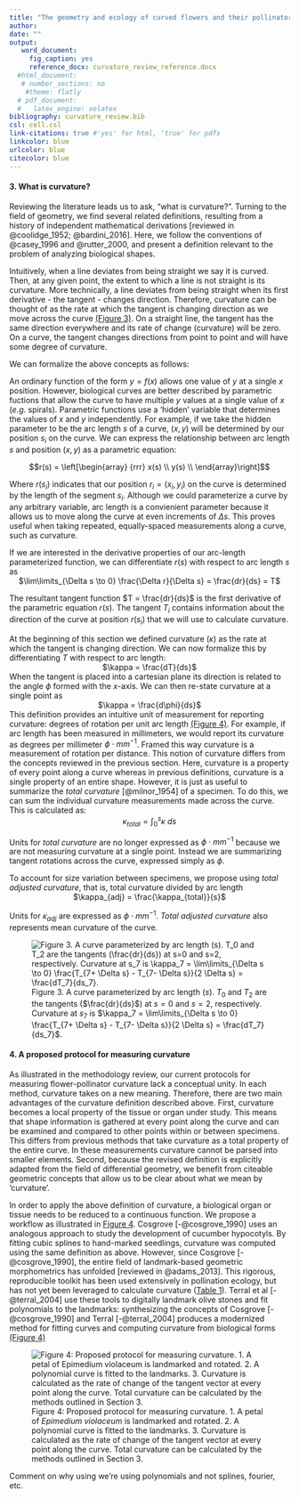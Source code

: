 ```yaml
---
title: "The geometry and ecology of curved flowers and their pollinators"
author:
date: ""
output: 
   word_document:
     fig_caption: yes
     reference_docx: curvature_review_reference.docx
  #html_document:
   # number_sections: no
    #theme: flatly
  # pdf_document:
  #   latex_engine: xelatex
bibliography: curvature_review.bib
csl: cell.csl
link-citations: true #'yes' for html, 'true' for pdfs
linkcolor: blue
urlcolor: blue
citecolor: blue
---
```


#### 3. What is curvature?

Reviewing the literature leads us to ask, “what is curvature?”. Turning to the field of geometry, we find several related definitions, resulting from a history of independent mathematical derivations [reviewed in @coolidge_1952; @bardini_2016]. Here, we follow the conventions of @casey_1996 and @rutter_2000, and present a definition relevant to the problem of analyzing biological shapes. 

Intuitively, when a line deviates from being straight we say it is curved. Then, at any given point, the extent to which a line is not straight is its curvature. More technically, a line deviates from being straight when its first derivative - the tangent - changes direction. Therefore, curvature can be thought of as the rate at which the tangent is changing direction as we move across the curve [(Figure 3)](Figure_3.jpg). On a straight line, the tangent has the same direction everywhere and its rate of change (curvature) will be zero. On a curve, the tangent changes directions from point to point and will have some degree of curvature. 

We can formalize the above concepts as follows:

An ordinary function of the form $y=f(x)$ allows one value of $y$ at a single $x$ position. However, biological curves are better described by parametric fuctions that allow the curve to have multiple $y$ values at a single value of $x$ (_e.g._ spirals). Parametric functions use a 'hidden' variable that determines the values of $x$ and $y$ independently. For example, if we take the hidden parameter to be the arc length $s$ of a curve, $(x, y)$ will be determined by our position $s_i$ on the curve. We can express the relationship between arc length $s$ and position $(x, y)$ as a parametric equation:


$$r(s) = \left[\begin{array}
{rrr}
x(s) \\
y(s) \\
\end{array}\right]$$


Where $r(s_i)$ indicates that our position $r_i = (x_i, y_i)$ on the curve is determined by the length of the segment $s_i$. Although we could parameterize a curve by any arbitrary variable, arc length is a convienient parameter because it allows us to move along the curve at even increments of $\Delta s$. This proves useful when taking repeated, equally-spaced measurements along a curve, such as curvature. 


If we are interested in the derivative properties of our arc-length parameterized function, we can differentiate $r(s)$ with respect to arc length $s$ as <center> $\lim\limits_{\Delta s \to 0} \frac{\Delta r}{\Delta s} = \frac{dr}{ds} = T$  </center>

The resultant tangent function $T = \frac{dr}{ds}$ is the first derivative of the parametric equation $r(s)$. The tangent $T_i$ contains information about the direction of the curve at position $r(s_i)$ that we will use to calculate curvature. 

At the beginning of this section we defined curvature ($\kappa$) as the rate at which the tangent is changing direction. We can now formalize this by differentiating $T$ with respect to arc length: <center> $\kappa = \frac{dT}{ds}$ </center> 

When the tangent is placed into a cartesian plane its direction is related to the angle $\phi$ formed with the $x$-axis. We can then re-state curvature at a single point as <center> $\kappa = \frac{d\phi}{ds}$ </center>


This definition provides an intuitive unit of measurement for reporting curvature: degrees of rotation per unit arc length [(Figure 4)](Figure_4.jpg). For example, if arc length has been measured in millimeters, we would report its curvature as degrees per millimeter $\phi \cdot mm^{-1}$. Framed this way curvature is a measurement of rotation per distance. This notion of curvature differs from the concepts reviewed in the previous section. Here, curvature is a property of every point along a curve whereas in previous definitions, curvature is a single property of an entire shape. However, it is just as useful to summarize the _total curvature_ [@milnor_1954] of a specimen. To do this, we can sum the individual curvature measurements made across the curve. This is calculated as: <center> $\kappa_{total} = \int_{0}^{s} \kappa$ $ds$ </center>

Units for _total curvature_ are no longer expressed as $\phi \cdot mm^{-1}$ because we are not measuring curvature at a single point. Instead we are summarizing tangent rotations across the curve, expressed simply as $\phi$.

To account for size variation between specimens, we propose using _total adjusted curvature_, that is, total curvature divided by arc length <center> $\kappa_{adj} = \frac{\kappa_{total}}{s}$ </center>

Units for $\kappa_{adj}$ are expressed as $\phi \cdot mm^{-1}$.  _Total adjusted curvature_ also represents mean curvature of the curve.  



![Figure 3. A curve parameterized by arc length ($s$). $T_0$ and $T_2$ are the tangents ($\frac{dr}{ds}$) at $s=0$ and $s=2$, respectively. Curvature at $s_7$ is $\kappa_7 = \lim\limits_{\Delta s \to 0} \frac{T_{7+ \Delta s} - T_{7- \Delta s}}{2 \Delta s} = \frac{dT_7}{ds_7}$. ](Figures/Figure_3.jpg)
 
#### 4. A proposed protocol for measuring curvature

As illustrated in the methodology review, our current protocols for measuring flower-pollinator curvature lack a conceptual unity. In each method, curvature takes on a new meaning. Therefore, there are two main advantages of the curvature definition described above. First, curvature becomes a local property of the tissue or organ under study. This means that shape information is gathered at every point along the curve and can be examined and compared to other points within or between specimens. This differs from previous methods that take curvature as a total property of the entire curve. In these measurements curvature cannot be parsed into smaller elements. Second, because the revised definition is explicitly adapted from the field of differential geometry, we benefit from citeable geometric concepts that allow us to be clear about what we mean by 'curvature'. 


In order to apply the above definition of curvature, a biological organ or tissue needs to be reduced to a continuous function.  We propose a workflow as illustrated in [Figure 4](Figures/Figure_4.jpg). Cosgrove [-@cosgrove_1990] uses an analogous approach to study the development of cucumber hypocotyls. By fitting cubic splines to hand-marked seedlings, curvature was computed using the same definition as above.  However, since Cosgrove [-@cosgrove_1990], the entire field of landmark-based geometric morphometrics has unfolded [reviewed in @adams_2013]. This rigorous, reproducible toolkit has been used extensively in pollination ecology, but has not yet been leveraged to calculate curvature ([Table 1](Tables/Table_1.csv)).  Terral et al [-@terral_2004] use these tools to digitally landmark olive stones and fit polynomials to the landmarks: synthesizing the concepts of Cosgrove [-@cosgrove_1990] and Terral [-@terral_2004] produces a modernized method for fitting curves and computing curvature from biological forms [(Figure 4)](Figures/Figure_4.jpg)

![Figure 4: Proposed protocol for measuring curvature. 1. A petal of _Epimedium violaceum_ is landmarked and rotated. 2. A polynomial curve is fitted to the landmarks. 3. Curvature is calculated as the rate of change of the tangent vector at every point along the curve. Total curvature can be calculated by the methods outlined in Section 3.](Figures/Figure_4.jpg)

Comment on why using we're using polynomials and not splines, fourier, etc.